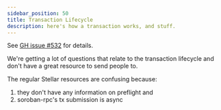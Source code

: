 ```yaml
---
sidebar_position: 50
title: Transaction Lifecycle
description: here's how a transaction works, and stuff.
---
```


See [GH issue #532](https://github.com/stellar/soroban-docs/issues/532) for details.

We're getting a lot of questions that relate to the transaction lifecycle and don't have a great resource to send people to.

The regular Stellar resources are confusing because:

1. they don't have any information on preflight and
2. soroban-rpc's tx submission is async

